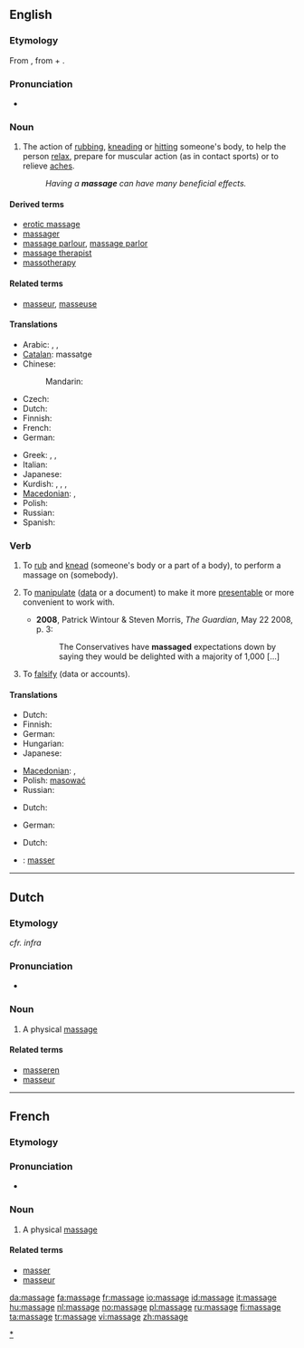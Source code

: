 {{also|Massage}}
==English==

===Etymology===
From {{etyl|fr}} {{term|massage|lang=fr}}, from {{term|masser||to [[mass]](age)}} + {{term|-age}}.

===Pronunciation===
{{wikipedia}}
* {{a|US}} {{IPA|/məˈsɑʒ/}}

===Noun===
{{en-noun}}

# The action of [[rub]]bing, [[knead]]ing or [[hit]]ting someone's body, to help the person [[relax]], prepare for muscular action (as in contact sports) or to relieve [[ache]]s.
#: ''Having a '''massage''' can have many beneficial effects.''

====Derived terms====
* [[erotic massage]]
* [[massager]]
* [[massage parlour]], [[massage parlor]]
* [[massage therapist]]
* [[massotherapy]]

====Related terms====
* [[masseur]], [[masseuse]]

====Translations====
{{trans-top|rubbing, kneading, or hitting muscled part of a body}}
* Arabic: {{t|ar|تدليك|m|tr=tadliik|sc=Arab}},  {{t|ar|تمسيد|m|tr=tamsiik|sc=Arab}},  {{t|ar|مساج|m|tr=masaaj|sc=Arab}}
* [[Catalan]]: massatge {{m}}
* Chinese:
*: Mandarin: {{t-|cmn|按摩|tr=ànmó|sc=Hani}}
* Czech: {{t-|cs|masáž|f}}
* Dutch: {{t+|nl|massage|f}}
* Finnish: {{t+|fi|hieronta}}
* French: {{t+|fr|massage|m}}
* German: {{t+|de|Massage|f}}
{{trans-mid}}
* Greek: {{t|el|μαλάσσω|tr=malassoo|sc=Grek}},  {{t|el|χειρομαλάσσω|tr=cheiromalassoo|sc=Grek}},  {{t|el|εντρίβω|tr=entriboo|sc=Grek}}
* Italian: {{t+|it|massaggio|m}}
* Japanese: {{t|ja|マッサージ|tr=''massāji''|sc=Jpan}}
* Kurdish: {{t|ku|gemirandin|f}}, {{t|ku|perixandin|f}}, {{t|ku|mistdan|f}}, {{t+|ku|masaj|f}}
* [[Macedonian]]: {{t|mk|масажа|f|tr=masáža|xs=Macedonian}},  {{t|mk|трлање|n|tr=t'rlanje|xs=Macedonian}}
* Polish: {{t-|pl|masaż|m}}
* Russian: {{t|ru|массаж|m|tr=massáž|sc=Cyrl}}
* Spanish: {{t-|es|masaje|m}}
{{trans-bottom}}

===Verb===
{{en-verb|massag|ing}}

# {{transitive}} To [[rub]] and [[knead]] (someone's body or a part of a body), to perform a massage on (somebody).
# {{transitive}} To [[manipulate]] ([[data]] or a document) to make it more [[presentable]] or more convenient to work with.
#* '''2008''', Patrick Wintour & Steven Morris, ''The Guardian'', May 22 2008, p. 3:
#*: The Conservatives have '''massaged''' expectations down by saying they would be delighted with a majority of 1,000 [...]
# {{transitive}} To [[falsify]] (data or accounts).

====Translations====
{{trans-top|to perform a massage on somebody}}
* Dutch: {{t-|nl|masseren}}
* Finnish: {{t-|fi|hieroa}}
* German: {{t+|de|massieren}}
* Hungarian: {{t|hu|masszíroz}}
* Japanese: {{t|ja|マッサージする|tr=''massāji suru''|sc=Jpan}}
{{trans-mid}}
* [[Macedonian]]: {{t|mk|масира|tr=masíra|xs=Macedonian}},  {{t|mk|трла|tr=t'rla|xs=Macedonian}}
* Polish: [[masować]]
* Russian: {{t|ru|массировать|tr=massírovat'|sc=Cyrl}} {{impf}}
{{trans-bottom}}

{{trans-top|to manipulate data or a document}}
* Dutch: {{t-|nl|manipuleren}}
{{trans-mid}}
* German: {{t+|de|schönen}}
{{trans-bottom}}

{{trans-top|to falsify data or accounts}}
* Dutch: {{t+|nl|vervalsen}}
{{trans-mid}}
{{trans-bottom}}

{{checktrans-top}}
* {{ttbc|French}}: [[masser]]
{{checktrans-bottom}}

[[Category:Massage|*]]

----

==Dutch==

===Etymology===
{{etyl|fr}} ''cfr. infra''

===Pronunciation===
* {{audio|Nl-massage.ogg|Audio}}

===Noun===
{{nl-noun|massages|massagetje}}

# A physical [[#English|massage]]

====Related terms====
* [[masseren]]
* [[masseur]] {{m}}

----

==French==

===Etymology===
{{suffix|masser|age|lang=fr}}

===Pronunciation===
* {{IPA|/masaʒ/|lang=fr}}

===Noun===
{{fr-noun|m}}

# A physical [[#English|massage]]

====Related terms====
* [[masser]]
* [[masseur]] {{m}}

[[da:massage]]
[[fa:massage]]
[[fr:massage]]
[[io:massage]]
[[id:massage]]
[[it:massage]]
[[hu:massage]]
[[nl:massage]]
[[no:massage]]
[[pl:massage]]
[[ru:massage]]
[[fi:massage]]
[[ta:massage]]
[[tr:massage]]
[[vi:massage]]
[[zh:massage]]